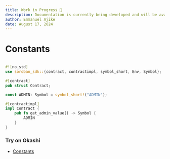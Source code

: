 ```yaml
---
title: Work in Progress 🚧
description: Documentation is currently being developed and will be available soon.
author: Emmanuel Ajike
date: August 17, 2024
---
```


# Constants

```rs copy showLineNumbers

#![no_std]
use soroban_sdk::{contract, contractimpl, symbol_short, Env, Symbol};

#[contract]
pub struct Contract;

const ADMIN: Symbol = symbol_short!("ADMIN");

#[contractimpl]
impl Contract {
    pub fn get_admin_value() -> Symbol {
        ADMIN
    }
}

```

### Try on Okashi

- [Constants]()

